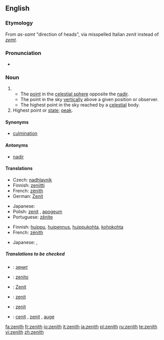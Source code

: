 {{wikipedia}}
==English==

===Etymology===
From {{Arab.}} ''as-samt'' "direction of heads", via misspelled Italian ''zenit'' instead of ''[[zemt]]''.

===Pronunciation===
* {{IPA|/'zen.iθ/}}

===Noun===
{{en-noun}}

# {{astronomy}}
#* The [[point]] in the [[celestial sphere]] opposite the [[nadir]].
#* The point in the sky [[vertically]] above a given position or observer.
#* The highest point in the sky reached by a [[celestial]] body.
# Highest point or [[state]]; [[peak]].

====Synonyms====
*[[culmination]]

====Antonyms====
*[[nadir]]

====Translations====
{{trans-top|point in the sky vertically above a given position or observer}}
*Czech: [[nadhlavník]] {{m}}
*Finnish: [[zeniitti]]
*French: [[zénith]] {{m}}
*German: [[Zenit]] {{m}}
{{trans-mid}}
*Japanese: {{t|ja|sc=Jpan|天頂|tr=tenchō}}
*Polish: [[zenit]] {{m}}, [[apogeum]] {{n}}
*Portuguese: [[zênite]] {{m}}
{{trans-bottom}}

{{trans-top|peak}}
*Finnish: [[huippu]], [[huipennus]], [[huippukohta]], [[kohokohta]]
*French: [[zénith]] {{m}}
{{trans-mid}}
*Japanese: {{t|ja|sc=Jpan|頂点|tr=chōten}}, {{t|ja|sc=Jpan|絶頂|tr=zecchō}}
{{trans-bottom}}

=====Translations to be checked=====
{{checktrans}}

*{{ttbc|Bulgarian}}: [[зенит]] {{m}}
*{{ttbc|Esperanto}}: [[zenito]]
*{{ttbc|German}}: [[Zenit]] {{m}}
*{{ttbc|Interlingua}}: [[zenit]]
*{{ttbc|Italian}}: [[zenit]] {{m}}
*{{ttbc|Spanish}}: [[cenit]] {{m}}, [[zenit]] {{m}}, [[auge]] {{m}}

[[fa:zenith]]
[[fr:zenith]]
[[io:zenith]]
[[it:zenith]]
[[ja:zenith]]
[[pl:zenith]]
[[ru:zenith]]
[[te:zenith]]
[[vi:zenith]]
[[zh:zenith]]